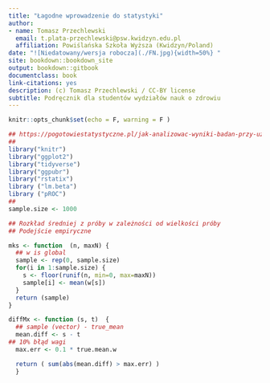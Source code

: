```yaml
---
title: "Łagodne wprowadzenie do statystyki"
author:
- name: Tomasz Przechlewski
  email: t.plata-przechlewski@psw.kwidzyn.edu.pl
  affiliation: Powiślańska Szkoła Wyższa (Kwidzyn/Poland)
date: "![Niedatowany/wersja robocza](./FN.jpg){width=50%} "
site: bookdown::bookdown_site
output: bookdown::gitbook
documentclass: book
link-citations: yes
description: (c) Tomasz Przechlewski / CC-BY license
subtitle: Podręcznik dla studentów wydziałów nauk o zdrowiu
---
```


```r
knitr::opts_chunk$set(echo = F, warning = F )

## https://pogotowiestatystyczne.pl/jak-analizowac-wyniki-badan-przy-uzyciu-ankiety-wlasnego-autorstwa/
##
library("knitr")
library("ggplot2")
library("tidyverse")
library("ggpubr")
library("rstatix")
library ("lm.beta")
library ("pROC")
##
sample.size <- 1000

## Rozkład średniej z próby w zależności od wielkości próby 
## Podejście empiryczne

mks <- function  (n, maxN) {
  ## w is global
  sample <- rep(0, sample.size)
  for(i in 1:sample.size) {
    s <- floor(runif(n, min=0, max=maxN))
    sample[i] <- mean(w[s])
  }
  return (sample)
}

diffMx <- function (s, t)  { 
  ## sample (vector) - true_mean
  mean.diff <- s - t
## 10% błąd wagi
  max.err <- 0.1 * true.mean.w 

  return ( sum(abs(mean.diff) > max.err) )
  }


```








